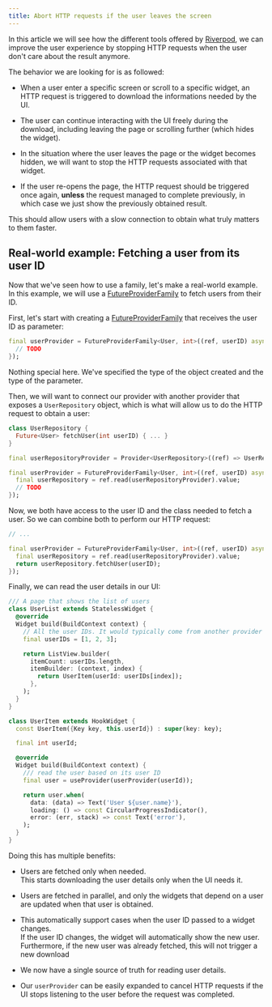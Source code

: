 ```yaml
---
title: Abort HTTP requests if the user leaves the screen
---
```


In this article we will see how the different tools offered by [Riverpod], we can
improve the user experience by stopping HTTP requests when the user don't care
about the result anymore.

The behavior we are looking for is as followed:

- When a user enter a specific screen or scroll to a specific widget, an HTTP
  request is triggered to download the informations needed by the UI.

- The user can continue interacting with the UI freely during the download,
  including leaving the page or scrolling further (which hides the widget).

- In the situation where the user leaves the page or the widget becomes hidden,
  we will want to stop the HTTP requests associated with that widget.

- If the user re-opens the page, the HTTP request should be triggered once again,
  **unless** the request managed to complete previously, in which case we just
  show the previously obtained result.

This should allow users with a slow connection to obtain what truly matters to
them faster.

## Real-world example: Fetching a user from its user ID

Now that we've seen how to use a family, let's make a real-world example.  
In this example, we will use a [FutureProviderFamily] to fetch users from their ID.

First, let's start with creating a [FutureProviderFamily] that receives the user ID
as parameter:

```dart
final userProvider = FutureProviderFamily<User, int>((ref, userID) async {
  // TODO
});
```

Nothing special here. We've specified the type of the object created and the type
of the parameter.

Then, we will want to connect our provider with another provider that exposes a
`UserRepository` object, which is what will allow us to do the HTTP request to obtain
a user:

```dart {8}
class UserRepository {
  Future<User> fetchUser(int userID) { ... }
}

final userRepositoryProvider = Provider<UserRepository>((ref) => UserRepository());

final userProvider = FutureProviderFamily<User, int>((ref, userID) async {
  final userRepository = ref.read(userRepositoryProvider).value;
  // TODO
});
```

Now, we both have access to the user ID and the class needed to fetch a user.
So we can combine both to perform our HTTP request:

```dart {5}
// ...

final userProvider = FutureProviderFamily<User, int>((ref, userID) async {
  final userRepository = ref.read(userRepositoryProvider).value;
  return userRepository.fetchUser(userID);
});
```

Finally, we can read the user details in our UI:

```dart {24}
/// A page that shows the list of users
class UserList extends StatelessWidget {
  @override
  Widget build(BuildContext context) {
    // All the user IDs. It would typically come from another provider
    final userIDs = [1, 2, 3];

    return ListView.builder(
      itemCount: userIDs.length,
      itemBuilder: (context, index) {
        return UserItem(userId: userIDs[index]);
      },
    );
  }
}

class UserItem extends HookWidget {
  const UserItem({Key key, this.userId}) : super(key: key);

  final int userId;

  @override
  Widget build(BuildContext context) {
    /// read the user based on its user ID
    final user = useProvider(userProvider(userId));

    return user.when(
      data: (data) => Text('User ${user.name}'),
      loading: () => const CircularProgressIndicator(),
      error: (err, stack) => const Text('error'),
    );
  }
}
```

Doing this has multiple benefits:

- Users are fetched only when needed.  
  This starts downloading the user details only when the UI needs it.

- Users are fetched in parallel, and only the widgets that depend on a user
  are updated when that user is obtained.

- This automatically support cases when the user ID passed to a widget changes.  
  If the user ID changes, the widget will automatically show the new user.
  Furthermore, if the new user was already fetched, this will not trigger a new download

- We now have a single source of truth for reading user details.

- Our `userProvider` can be easily expanded to cancel HTTP requests if the UI
  stops listening to the user before the request was completed.

[riverpod]: https://github.com/rrousselgit/river_pod
[futureproviderfamily]: https://pub.dev/documentation/riverpod/latest/riverpod/futureproviderfamily-class.html
[computed]: https://pub.dev/documentation/riverpod/latest/riverpod/Computed-class.html
